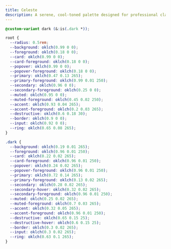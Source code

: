 ```yaml
---
title: Celeste
description: A serene, cool-toned palette designed for professional clarity and digital focus.
---
```


```css
@custom-variant dark (&:is(.dark *));

root {
  --radius: 0.5rem;
  --background: oklch(0.99 0 0);
  --foreground: oklch(0.18 0 0);
  --card: oklch(0.99 0 0);
  --card-foreground: oklch(0.18 0 0);
  --popover: oklch(0.99 0 0);
  --popover-foreground: oklch(0.18 0 0);
  --primary: oklch(0.47 0.13 265);
  --primary-foreground: oklch(0.99 0.01 250);
  --secondary: oklch(0.96 0 0);
  --secondary-foreground: oklch(0.25 0 0);
  --muted: oklch(0.95 0 0);
  --muted-foreground: oklch(0.45 0.02 250);
  --accent: oklch(0.93 0.04 265);
  --accent-foreground: oklch(0.2 0.03 265);
  --destructive: oklch(0.6 0.18 30);
  --border: oklch(0.9 0 0);
  --input: oklch(0.92 0 0);
  --ring: oklch(0.65 0.08 265);
}

.dark {
  --background: oklch(0.19 0.01 265);
  --foreground: oklch(0.96 0.01 250);
  --card: oklch(0.22 0.02 265);
  --card-foreground: oklch(0.96 0.01 250);
  --popover: oklch(0.24 0.02 265);
  --popover-foreground: oklch(0.96 0.01 250);
  --primary: oklch(0.72 0.14 265);
  --primary-foreground: oklch(0.13 0.02 265);
  --secondary: oklch(0.28 0.02 265);
  --secondary-hover: oklch(0.32 0.02 265);
  --secondary-foreground: oklch(0.96 0.01 250);
  --muted: oklch(0.25 0.02 265);
  --muted-foreground: oklch(0.7 0.03 265);
  --accent: oklch(0.32 0.05 265);
  --accent-foreground: oklch(0.96 0.01 250);
  --destructive: oklch(0.65 0.15 25);
  --destructive-hover: oklch(0.6 0.15 25);
  --border: oklch(0.3 0.02 265);
  --input: oklch(0.3 0.02 265);
  --ring: oklch(0.63 0.1 265);
}
```